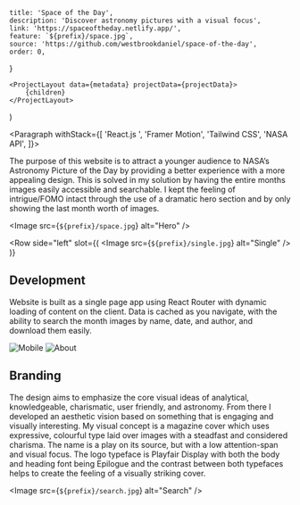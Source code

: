 
    title: 'Space of the Day',
    description: 'Discover astronomy pictures with a visual focus',
    link: 'https://spaceoftheday.netlify.app/',
    feature: `${prefix}/space.jpg`,
    source: 'https://github.com/westbrookdaniel/space-of-the-day',
    order: 0,
}

    <ProjectLayout data={metadata} projectData={projectData}>
        {children}
    </ProjectLayout>
)

<Paragraph withStack={[
	'React.js ',
	'Framer Motion',
	'Tailwind CSS',
	'NASA API',
]}>

The purpose of this website is to attract a younger audience to NASA’s Astronomy
Picture of the Day by providing a better experience with a more appealing design.
This is solved in my solution by having the entire months images easily accessible
and searchable. I kept the feeling of intrigue/FOMO intact through the use of a
dramatic hero section and by only showing the last month worth of images.

</Paragraph>

<Image src={`${prefix}/space.jpg`} alt="Hero" />

<Row 
	side="left" 
	slot={(
		<Image src={`${prefix}/single.jpg`} alt="Single" />
	)}
>

## Development

Website is built as a single page app using React Router with dynamic
loading of content on the client. Data is cached as you navigate, with
the ability to search the month images by name, date, and author, and
download them easily.

</Row>

<Gallery>
    <Image src={`${prefix}/mobile.jpg`} alt="Mobile" />
    <Image src={`${prefix}/about.jpg`} alt="About" />
</Gallery>

<Paragraph>

## Branding

The design aims to emphasize the core visual ideas of analytical, knowledgeable,
charismatic, user friendly, and astronomy. From there I developed an aesthetic
vision based on something that is engaging and visually interesting. My visual
concept is a magazine cover which uses expressive, colourful type laid over
images with a steadfast and considered charisma. The name is a play on its source,
but with a low attention-span and visual focus. The logo typeface is Playfair
Display with both the body and heading font being Epilogue and the contrast
between both typefaces helps to create the feeling of a visually striking cover.

</Paragraph>

<Image src={`${prefix}/search.jpg`} alt="Search" />
